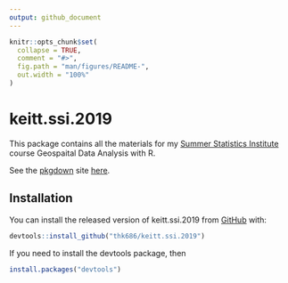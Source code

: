 ```yaml
---
output: github_document
---
```


<!-- README.md is generated from README.Rmd. Please edit that file -->

```r
knitr::opts_chunk$set(
  collapse = TRUE,
  comment = "#>",
  fig.path = "man/figures/README-",
  out.width = "100%"
)
```
# keitt.ssi.2019

<!-- badges: start -->
<!-- badges: end -->

This package contains all the materials for my [Summer Statistics Institute](https://stat.utexas.edu/training/ssi) course Geospaital Data Analysis with R.

See the [pkgdown](https://pkgdown.r-lib.org/) site [here](https://thk686.github.io/keitt.ssi.2019/).

## Installation

You can install the released version of keitt.ssi.2019 from [GitHub](https://www.github.com/) with:

``` r
devtools::install_github("thk686/keitt.ssi.2019")
```

If you need to install the devtools package, then

``` r
install.packages("devtools")
```

